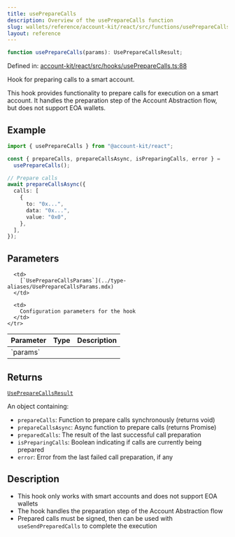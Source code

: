 ```yaml
---
title: usePrepareCalls
description: Overview of the usePrepareCalls function
slug: wallets/reference/account-kit/react/src/functions/usePrepareCalls
layout: reference
---
```


```ts
function usePrepareCalls(params): UsePrepareCallsResult;
```

Defined in: [account-kit/react/src/hooks/usePrepareCalls.ts:88](https://github.com/alchemyplatform/aa-sdk/blob/da19afd63b0ba06a4de95b0d2d7871f64d546304/account-kit/react/src/hooks/usePrepareCalls.ts#L88)

Hook for preparing calls to a smart account.

This hook provides functionality to prepare calls for execution on a smart account.
It handles the preparation step of the Account Abstraction flow, but does not support EOA wallets.

## Example

```ts twoslash
import { usePrepareCalls } from "@account-kit/react";

const { prepareCalls, prepareCallsAsync, isPreparingCalls, error } =
  usePrepareCalls();

// Prepare calls
await prepareCallsAsync({
  calls: [
    {
      to: "0x...",
      data: "0x...",
      value: "0x0",
    },
  ],
});
```

## Parameters

<table>
  <thead>
    <tr>
      <th align="left">Parameter</th>
      <th align="left">Type</th>
      <th align="left">Description</th>
    </tr>
  </thead>

  <tbody>
    <tr>
      <td>
        `params`
      </td>

      <td>
        [`UsePrepareCallsParams`](../type-aliases/UsePrepareCallsParams.mdx)
      </td>

      <td>
        Configuration parameters for the hook
      </td>
    </tr>

  </tbody>
</table>

## Returns

[`UsePrepareCallsResult`](../type-aliases/UsePrepareCallsResult.mdx)

An object containing:

- `prepareCalls`: Function to prepare calls synchronously (returns void)
- `prepareCallsAsync`: Async function to prepare calls (returns Promise)
- `preparedCalls`: The result of the last successful call preparation
- `isPreparingCalls`: Boolean indicating if calls are currently being prepared
- `error`: Error from the last failed call preparation, if any

## Description

- This hook only works with smart accounts and does not support EOA wallets
- The hook handles the preparation step of the Account Abstraction flow
- Prepared calls must be signed, then can be used with `useSendPreparedCalls` to complete the execution
